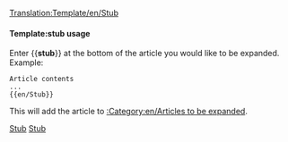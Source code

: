 <noinclude>[[Translation:Template/en/Stub]]</noinclude><noinclude></noinclude>{{en/Ambox| type  = notice
| image = en/StubIcon.png
| text  = <strong>Stub</strong><br>This article is a stub. Please, if you can, expand it.
}}<includeonly>{{{1|[[Category:en/Articles to be expanded]]}}}</includeonly><noinclude>

====Template:stub usage====
Enter <nowiki>{{</nowiki>'''stub'''<nowiki>}}</nowiki> at the bottom of the article you would like to be expanded. Example:
<pre>
Article contents
...
{{en/Stub}}
</pre>
This will add the article to [[:Category:en/Articles to be expanded]].

[[Category:en/Templates|Stub]][[Category:en/Message boxes|Stub]]</noinclude>